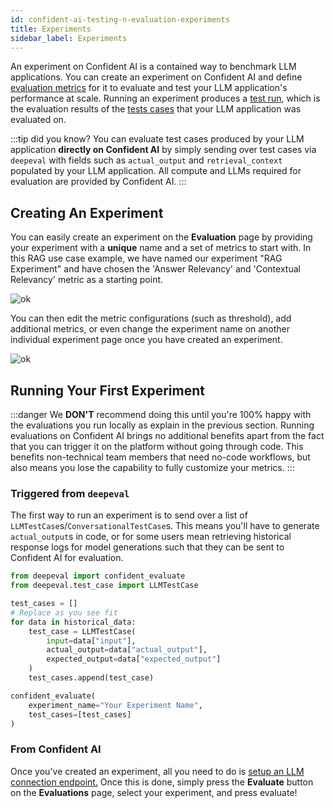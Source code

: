 ```yaml
---
id: confident-ai-testing-n-evaluation-experiments
title: Experiments
sidebar_label: Experiments
---
```


An experiment on Confident AI is a contained way to benchmark LLM applications. You can create an experiment on Confident AI and define [evaluation metrics](/docs/metrics-introduction) for it to evaluate and test your LLM application's performance at scale. Running an experiment produces a [test run](/confident-ai/confident-ai-testing-n-evaluation-test-run), which is the evaluation results of the [tests cases](/docs/evaluation-test-cases) that your LLM application was evaluated on.

:::tip did you know?
You can evaluate test cases produced by your LLM application **directly on Confident AI** by simply sending over test cases via `deepeval` with fields such as `actual_output` and `retrieval_context` populated by your LLM application. All compute and LLMs required for evaluation are provided by Confident AI.
:::

## Creating An Experiment

You can easily create an experiment on the **Evaluation** page by providing your experiment with a **unique** name and a set of metrics to start with. In this RAG use case example, we have named our experiment "RAG Experiment" and have chosen the 'Answer Relevancy' and 'Contextual Relevancy' metric as a starting point.

![ok](https://confident-bucket.s3.amazonaws.com/confident-create-experiment.svg)

You can then edit the metric configurations (such as threshold), add additional metrics, or even change the experiment name on another individual experiment page once you have created an experiment.

![ok](https://confident-bucket.s3.amazonaws.com/confident-edit-experiment.svg)

## Running Your First Experiment

:::danger
We **DON'T** recommend doing this until you're 100% happy with the evaluations you run locally as explain in the previous section. Running evaluations on Confident AI brings no additional benefits apart from the fact that you can trigger it on the platform without going through code. This benefits non-technical team members that need no-code workflows, but also means you lose the capability to fully customize your metrics.
:::

### Triggered from `deepeval`

The first way to run an experiment is to send over a list of `LLMTestCase`s/`ConversationalTestCase`s. This means you'll have to generate `actual_output`s in code, or for some users mean retrieving historical response logs for model generations such that they can be sent to Confident AI for evaluation.

```python
from deepeval import confident_evaluate
from deepeval.test_case import LLMTestCase

test_cases = []
# Replace as you see fit
for data in historical_data:
    test_case = LLMTestCase(
        input=data["input"],
        actual_output=data["actual_output"],
        expected_output=data["expected_output"]
    )
    test_cases.append(test_case)

confident_evaluate(
    experiment_name="Your Experiment Name",
    test_cases=[test_cases]
)
```

### From Confident AI

Once you've created an experiment, all you need to do is [setup an LLM connection endpoint.](/confident-ai/advanced-llm-connection) Once this is done, simply press the **Evaluate** button on the **Evaluations** page, select your experiment, and press evaluate!
